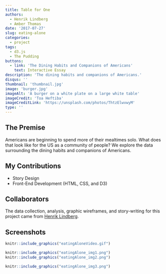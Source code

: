 ```yaml
---
title: Table for One
authors: 
  - Henrik Lindberg
  - Amber Thomas
date: '2017-07-27'
slug: eating-alone
categories:
  - project
tags:
  - d3.js
  - The Pudding
buttons:
  - link: 'The Dining Habits and Companions of Americans'
    text: Interactive Essay
description: 'The dining habits and companions of Americans.'
disqus: ''
thumbnail: 'thumbnail.jpg'
image: 'burger.jpg'
imageAlt: 'A burger on a white plate on a large white table'
imageCredit: 'Toa Heftiba'
imageCreditLink: 'https://unsplash.com/photos/ThtzElwvwyM'
type: ''
---
```


## The Premise

Americans are beginning to spend more of their mealtimes solo. What does that look like for the US as a community of people? We explore the data surrounding the dining habits and companions of Americans. 

## My Contributions

* Story Design
* Front-End Development (HTML, CSS, and D3)

## Collaborators

The data collection, analysis, graphic wireframes, and story-writing for this project came from [Henrik Lindberg](https://twitter.com/hnrklndbrg). 

## Screenshots

```r
knitr::include_graphics("eatingAloneVideo.gif")
```

```r
knitr::include_graphics("eatingAlone_img1.png")
knitr::include_graphics("eatingAlone_img2.png")
```

```r
knitr::include_graphics("eatingAlone_img3.png")
```